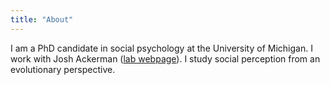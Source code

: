 ```yaml
---
title: "About"
---
```


I am a PhD candidate in social psychology at the University of Michigan. I work with Josh Ackerman ([lab webpage](https://sites.lsa.umich.edu/esplab/)). I study social perception from an evolutionary perspective.
